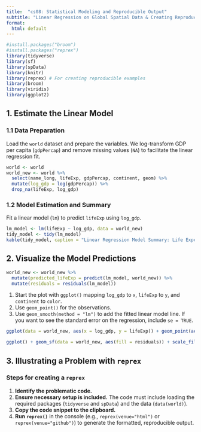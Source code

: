 ```yaml
---
title:  "cs08: Statistical Modeling and Reproducible Output"
subtitle: "Linear Regression on Global Spatial Data & Creating Reproducible Examples"
format:
  html: default
---
```


```r
#install.packages("broom")
#install.packages("reprex")
library(tidyverse)
library(sf)
library(spData)
library(knitr)
library(reprex) # For creating reproducible examples
library(broom)
library(viridis)
library(ggplot2)
```

## 1. Estimate the Linear Model

### 1.1 Data Preparation

Load the `world` dataset and prepare the variables. We log-transform GDP per capita (`gdpPercap`) and remove missing values (`NA`) to facilitate the linear regression fit.

```r
world <- world
world_new <- world %>%
  select(name_long, lifeExp, gdpPercap, continent, geom) %>%
  mutate(log_gdp = log(gdpPercap)) %>%
  drop_na(lifeExp, log_gdp)
```

### 1.2 Model Estimation and Summary

Fit a linear model (`lm`) to predict `lifeExp` using `log_gdp`.

```r
lm_model <- lm(lifeExp ~ log_gdp, data = world_new)
tidy_model <- tidy(lm_model)
kable(tidy_model, caption = "Linear Regression Model Summary: Life Expectancy vs. Log GDP", digits = 2)
```

## 2. Visualize the Model Predictions

```r
world_new <- world_new %>%
  mutate(predicted_lifeExp = predict(lm_model, world_new)) %>%
  mutate(residuals = residuals(lm_model))
```

1.  Start the plot with `ggplot()` mapping `log_gdp` to `x`, `lifeExp` to `y`, and `continent` to `color`.
2.  Use `geom_point()` for the observations.
3.  Use `geom_smooth(method = "lm")` to add the fitted linear model line. If you want to see the standard error on the regression, include `se = TRUE`.

```r
ggplot(data = world_new, aes(x = log_gdp, y = lifeExp)) + geom_point(aes(color = continent)) + geom_smooth(method = "lm", se = TRUE, linetype = "dashed", color = "black") + labs(title = "Relationship Between Life Expectancy and Log GDP Per Capita", y = "Life Expectancy (Years)", x = "Log(GDP Per Capita)")

ggplot() + geom_sf(data = world_new, aes(fill = residuals)) + scale_fill_continuous(palette = "viridis")
```

## 3. Illustrating a Problem with `reprex`

### Steps for creating a `reprex`

1.  **Identify the problematic code.** 
2.  **Ensure necessary setup is included.** The code must include loading the required packages (`tidyverse` and `spData`) and the data (`data(world)`).
3.  **Copy the code snippet to the clipboard.**
4.  **Run `reprex()`** in the console (e.g., `reprex(venue="html")` or `reprex(venue="github")`) to generate the formatted, reproducible output.
